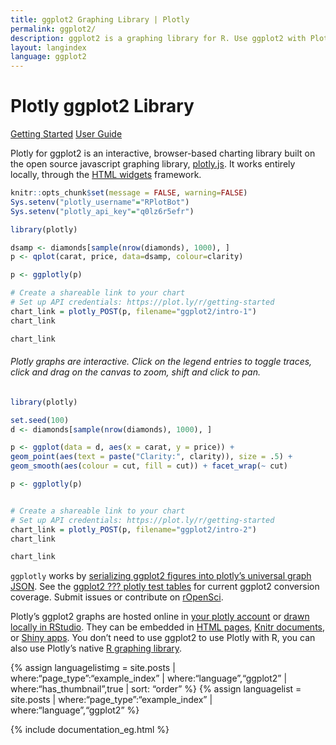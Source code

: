 ```yaml
---
title: ggplot2 Graphing Library | Plotly
permalink: ggplot2/
description: ggplot2 is a graphing library for R. Use ggplot2 with Plotly to create interactive, online ggplot2 charts with D3.js.
layout: langindex
language: ggplot2
---
```


<h1 class="centered">Plotly ggplot2 Library</h1>
<div class="row centered btnrow">
  <a href="/ggplot2/getting-started/" class="button no_underline">Getting Started</a>
  <a href="/ggplot2/user-guide/" class="button no_underline">User Guide</a>
</div>

<div>Plotly for ggplot2 is an interactive, browser-based charting library built on the open source javascript graphing library,
<a href="https://plot.ly/javascript" target="_blank">plotly.js</a>. It works entirely locally, through the <a href="http://www.htmlwidgets.org/" target="_blank">HTML widgets</a> framework.
</div>


```r
knitr::opts_chunk$set(message = FALSE, warning=FALSE)
Sys.setenv("plotly_username"="RPlotBot")
Sys.setenv("plotly_api_key"="q0lz6r5efr")
```



```r
library(plotly)

dsamp <- diamonds[sample(nrow(diamonds), 1000), ]
p <- qplot(carat, price, data=dsamp, colour=clarity)

p <- ggplotly(p)

# Create a shareable link to your chart
# Set up API credentials: https://plot.ly/r/getting-started
chart_link = plotly_POST(p, filename="ggplot2/intro-1")
chart_link
```

```r
chart_link
```

<h6>Plotly graphs are interactive. Click on the legend entries to toggle traces, click and drag on the canvas to zoom, shift and click to pan.</h6>

```r
library(plotly)

set.seed(100)
d <- diamonds[sample(nrow(diamonds), 1000), ]

p <- ggplot(data = d, aes(x = carat, y = price)) +
geom_point(aes(text = paste("Clarity:", clarity)), size = .5) +
geom_smooth(aes(colour = cut, fill = cut)) + facet_wrap(~ cut)

p <- ggplotly(p)


# Create a shareable link to your chart
# Set up API credentials: https://plot.ly/r/getting-started
chart_link = plotly_POST(p, filename="ggplot2/intro-2")
chart_link
```

```r
chart_link
```

<div>
<p>
<code>ggplotly</code> works by <a href="https://plot.ly/ggplot2/user-guide">serializing ggplot2 figures into plotly's universal graph JSON</a>. See the <a href="http://ropensci.github.io/plotly/ggplot2/">ggplot2 ??? plotly test tables</a> for current ggplot2 conversion coverage. Submit issues or contribute on <a href="https://github.com/ropensci/plotly/issues">rOpenSci</a>.
</p></div>

<div>
<p>
Plotly's ggplot2 graphs are hosted online in <a href="https://plot.ly/plans">your plotly account</a> or <a href="https://plot.ly/r/offline">drawn locally in RStudio</a>. They can be embedded in <a href="https://plot.ly/r/dashboards">HTML pages</a>, <a href="https://plot.ly/r/knitr">Knitr documents</a>, or <a href="https://plot.ly/r/shiny-tutorial">Shiny apps</a>. You don't need to use ggplot2 to use Plotly with R, you can also use Plotly's native <a href="https://plot.ly/r/">R graphing library</a>.
</p>
</div>

{% assign languagelistimg = site.posts | where:"page_type":"example_index" | where:"language","ggplot2"  | where:"has_thumbnail",true | sort: "order"  %}
{% assign languagelist = site.posts | where:"page_type":"example_index" | where:"language","ggplot2" %}

{% include documentation_eg.html %}
